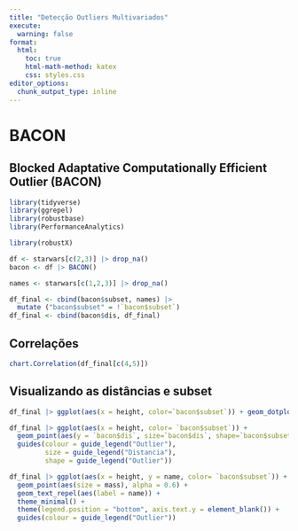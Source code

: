 ```yaml
---
title: "Detecção Outliers Multivariados"
execute: 
  warning: false
format:
  html:
    toc: true
    html-math-method: katex
    css: styles.css
editor_options: 
  chunk_output_type: inline
---
```

# BACON

## Blocked Adaptative Computationally Efficient Outlier (BACON)

```r
library(tidyverse)
library(ggrepel)
library(robustbase)
library(PerformanceAnalytics)

library(robustX)
```

```r
df <- starwars[c(2,3)] |> drop_na()
bacon <- df |> BACON() 

names <- starwars[c(1,2,3)] |> drop_na()

df_final <- cbind(bacon$subset, names) |> 
  mutate ("bacon$subset" = !`bacon$subset`)
df_final <- cbind(bacon$dis, df_final)
```
## Correlações

```r
chart.Correlation(df_final[c(4,5)])
```


## Visualizando as distâncias e subset

```r
df_final |> ggplot(aes(x = height, color=`bacon$subset`)) + geom_dotplot()

df_final |> ggplot(aes(x = height, color= `bacon$subset`)) + 
  geom_point(aes(y = `bacon$dis`, size=`bacon$dis`, shape=`bacon$subset`)) + 
  guides(colour = guide_legend("Outlier"),
         size = guide_legend("Distancia"),
         shape = guide_legend("Outlier"))

df_final |> ggplot(aes(x = height, y = name, color= `bacon$subset`)) + 
  geom_point(aes(size = mass), alpha = 0.6) + 
  geom_text_repel(aes(label = name)) +
  theme_minimal() +
  theme(legend.position = "bottom", axis.text.y = element_blank()) +
  guides(colour = guide_legend("Outlier"))

```
